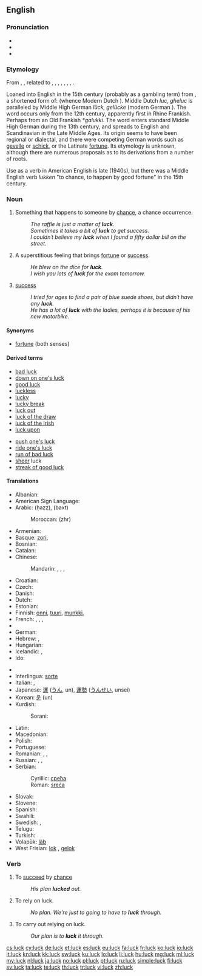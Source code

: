 ==English==

===Pronunciation===
* {{IPA|/ˈlʌk/}}
* {{audio|en-us-luck.ogg|Audio (US)}}
* {{rhymes|ʌk}}

===Etymology===
From {{etyl|enm}} {{term|luk|lang=enm}}, {{term|lukke|lang=enm}}, related to {{etyl|ofs|-}} {{term|luk||luck|lang=ofs}}, {{etyl|fy|-}} {{term|gelok||luck|lang=fy}}, {{etyl|nl|-}} {{term|geluk||luck|lang=nl}}, {{etyl|nds|-}} {{term|luk||luck|lang=nds}}, {{etyl|de|-}} {{term|Glück||luck, good fortune, happiness|lang=de}}, {{etyl|da|-}} {{term|lykke||luck|lang=da}}, {{etyl|sv|-}} {{term|lycka||luck|lang=sv}}, {{etyl|is|-}} {{term|lukka||luck|lang=is}}.

Loaned into English in the 15th century (probably as a gambling term) from  {{etyl|dum}}  {{term|luc|lang=dum}}, a shortened form of: {{term|gheluc||good fortune|lang=dum}} (whence Modern Dutch {{term|geluk|lang=nl}}).
Middle Dutch ''luc'', ''gheluc'' is paralleled by Middle High German ''lück, gelücke'' (modern  German {{term|Glück|lang=de}}). The word   occurs only from the 12th century, apparently first in Rhine Frankish. Perhaps from an Old Frankish  ''*galukki''. The word enters standard Middle High German during the 13th century, and spreads to English and Scandinavian in the Late Middle Ages. Its origin seems to have been regional or dialectal, and there were competing German words such as [[gevelle]] or [[schick]], or the Latinate [[fortune]]. Its etymology is unknown, although there are numerous proposals as to its derivations from a number of roots.

Use as a verb in American English is late (1940s), but there was a Middle English verb ''lukken'' "to chance, to happen by good fortune" in the 15th century.

===Noun===
{{en-noun|-}}

# Something that happens to someone by [[chance]], a chance occurrence.
#: ''The raffle is just a matter of '''luck'''.''
#: ''Sometimes it takes a bit of '''luck''' to get success.''
#: ''I couldn´t believe my '''luck''' when I found a fifty dollar bill on the street.''
# A superstitious feeling that brings [[fortune]] or [[success]].
#: ''He blew on the dice for '''luck'''.''
#: ''I wish you lots of '''luck''' for the exam tomorrow.''
# [[success]]
#: ''I tried for ages to find a pair of blue suede shoes, but didn´t have any '''luck'''.''
#: ''He has a lot of '''luck''' with the ladies, perhaps it is because of his new motorbike.''

====Synonyms====
* [[fortune]] (both senses)

====Derived terms====
{{rel-top|terms derived from luck (noun)}}
* [[bad luck]]
* [[down on one's luck]]
* [[good luck]]
* [[luckless]]
* [[lucky]]
* [[lucky break]]
* [[luck out]]
* [[luck of the draw]]
* [[luck of the Irish]]
* [[luck upon]]
{{rel-mid}}
* [[push one's luck]]
* [[ride one's luck]]
* [[run of bad luck]]
* [[sheer]] luck
* [[streak of good luck]]
{{rel-bottom}}

====Translations====
{{trans-top|something that happens to someone by chance}}
* Albanian: {{t-|sq|fat|xs=Albanian}}
* American Sign Language: {{tø|ase|Open8@Chin-PalmBack Open8@NearSideChinhigh-PalmForward}}
* Arabic: {{Arab|[[حظ]]}} (ḥaẓẓ), {{Arab|[[بخت]]}} (baxt)
*: Moroccan: {{Arab|[[زهر]]}} (zhr)
* Armenian: {{t+|hy|բախտ|tr=baxt}}
* Basque: [[zori]], {{t+|eu|adur|xs=Basque}}
* Bosnian: {{t-|bs|sreća|f}}
* Catalan: {{t+|ca|sort|f}}
* Chinese:
*: Mandarin: {{t-|cmn|運氣|sc=Hani}}, {{t-|cmn|运气|tr=yùnqi|sc=Hani}}, {{t-|cmn|時運|sc=Hani}}, {{t-|cmn|时运|tr=shíyùn|sc=Hani}}
* Croatian: {{t-|hr|sreća|f}}
* Czech: {{t-|cs|štěstí|n}}
* Danish: {{t+|da|held|n}}
* Dutch: {{t+|nl|geluk|n}}
* Estonian: {{t-|et|õnn}}
* Finnish: [[onni]], [[tuuri]], {{qualifier|slang}} [[munkki]], {{t+|fi|säkä}}
* French: {{t+|fr|chance|f}}, {{t+|fr|veine|f}} {{qualifier|familiar}}, {{t+|fr|bol|m}} {{qualifier|informal}}, {{t+|fr|cul|m}} {{qualifier|vulgar}}
* {{trreq|Georgian}}
* German: {{t+|de|Glück|n}}
* Hebrew: {{t+|he|מזל|m|tr=mazál}}, {{t+|he|גד|m|tr=gad}}
* Hungarian: {{t+|hu|szerencse}}
* Icelandic: {{t|is|heppni|f}}, {{t|is|lukka|f}}
* Ido: {{t+|io|chanco|xs=Ido}}
{{trans-mid}}
* {{trreq|id}}
* Interlingua: [[sorte]]
* Italian: {{t+|it|fortuna|f}}, {{t+|it|sorte|f}}
* Japanese: [[運]] ([[うん]], un), [[運勢]] ([[うんせい]], unsei)
* Korean: [[운]] (un)
* Kurdish:
*: Sorani: {{t|ku|به‌خت|tr=bext|sc=ku-Arab}}
* Latin: {{t-|la|fortuna|f|alt=fortūna}}
* Macedonian: {{t|mk|среќа|f|tr=sréḱa}}
* Polish: {{t+|pl|szczęście|n}}
* Portuguese: {{t+|pt|sorte|f}}
* Romanian: {{t+|ro|noroc|n}}, {{t-|ro|șansă|f}}, {{t-|ro|soartă}}
* Russian: {{t+|ru|удача|f|tr=udáča}}, {{t+|ru|везение|n|tr=vezénije}}, {{t+|ru|счастье|n|tr=sčást’je}}
* Serbian:
*: Cyrillic: [[срећа#Serbian|срећа]] {{f}}
*: Roman: [[sreća#Serbian|sreća]] {{f}}
* Slovak: {{t+|sk|šťastie|n}}
* Slovene: {{t-|sl|sreča|f}}
* Spanish: {{t+|es|suerte|f}}
* Swahili: {{t+|sw|bahati|xs=Swahili}}
* Swedish: {{t+|sv|lycka}}, {{t+|sv|tur}}
* Telugu: {{t|te|అదృష్టం|tr=adrushtam|sc=Telu}}
* Turkish: {{t+|tr|şans}}
* Volapük: [[läb]]
* West Frisian: [[lok]] {{n}}, [[gelok]] {{n}}
{{trans-bottom}}

===Verb===
{{en-verb}}

# {{intransitive}} To [[succeed]] by [[chance]]
#: ''His plan '''lucked''' out.''
# {{intransitive}} To rely on luck.
#: ''No plan. We're just to going to have to '''luck''' through.''
# {{transitive}} To carry out relying on luck.
#: ''Our plan is to '''luck''' it through.''

[[cs:luck]]
[[cy:luck]]
[[de:luck]]
[[et:luck]]
[[es:luck]]
[[eu:luck]]
[[fa:luck]]
[[fr:luck]]
[[ko:luck]]
[[io:luck]]
[[it:luck]]
[[kn:luck]]
[[kk:luck]]
[[sw:luck]]
[[ku:luck]]
[[lo:luck]]
[[li:luck]]
[[hu:luck]]
[[mg:luck]]
[[ml:luck]]
[[my:luck]]
[[nl:luck]]
[[ja:luck]]
[[no:luck]]
[[pl:luck]]
[[pt:luck]]
[[ru:luck]]
[[simple:luck]]
[[fi:luck]]
[[sv:luck]]
[[ta:luck]]
[[te:luck]]
[[th:luck]]
[[tr:luck]]
[[vi:luck]]
[[zh:luck]]